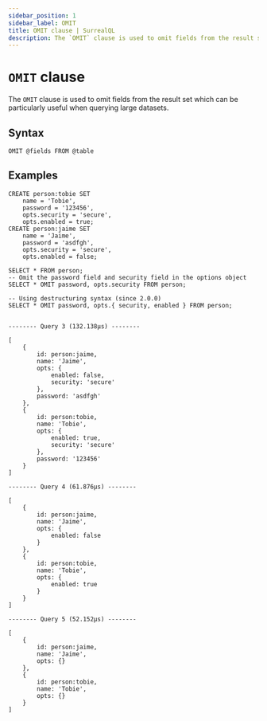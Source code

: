---
sidebar_position: 1
sidebar_label: OMIT
title: OMIT clause | SurrealQL
description: The `OMIT` clause is used to omit fields from the result set 
---

# `OMIT` clause

The `OMIT` clause is used to omit fields from the result set which can be particularly useful when querying large datasets.

## Syntax

```syntax title="Clause Syntax"
OMIT @fields FROM @table
```

## Examples

```surql
CREATE person:tobie SET
	name = 'Tobie',
	password = '123456',
	opts.security = 'secure',
	opts.enabled = true;
CREATE person:jaime SET
	name = 'Jaime',
	password = 'asdfgh',
	opts.security = 'secure',
	opts.enabled = false;

SELECT * FROM person;
-- Omit the password field and security field in the options object
SELECT * OMIT password, opts.security FROM person;

-- Using destructuring syntax (since 2.0.0)
SELECT * OMIT password, opts.{ security, enabled } FROM person;
```

```surql title= "Return fields"

-------- Query 3 (132.138µs) --------

[
	{
		id: person:jaime,
		name: 'Jaime',
		opts: {
			enabled: false,
			security: 'secure'
		},
		password: 'asdfgh'
	},
	{
		id: person:tobie,
		name: 'Tobie',
		opts: {
			enabled: true,
			security: 'secure'
		},
		password: '123456'
	}
]

-------- Query 4 (61.876µs) --------

[
	{
		id: person:jaime,
		name: 'Jaime',
		opts: {
			enabled: false
		}
	},
	{
		id: person:tobie,
		name: 'Tobie',
		opts: {
			enabled: true
		}
	}
]

-------- Query 5 (52.152µs) --------

[
	{
		id: person:jaime,
		name: 'Jaime',
		opts: {}
	},
	{
		id: person:tobie,
		name: 'Tobie',
		opts: {}
	}
]
```


